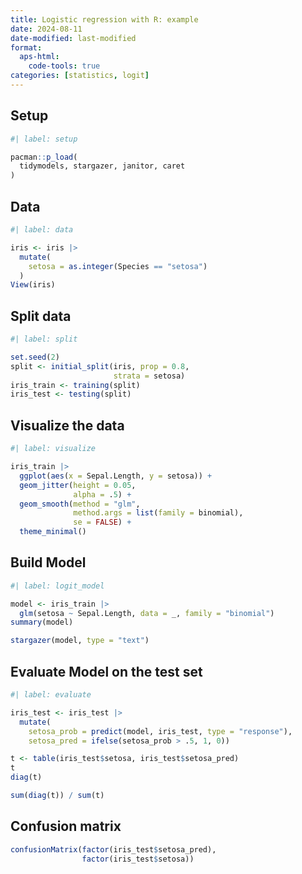 ```yaml
---
title: Logistic regression with R: example
date: 2024-08-11
date-modified: last-modified
format: 
  aps-html:
    code-tools: true
categories: [statistics, logit]
---
```


## Setup

```r
#| label: setup

pacman::p_load(
  tidymodels, stargazer, janitor, caret
)
```

## Data

```r
#| label: data

iris <- iris |>
  mutate(
    setosa = as.integer(Species == "setosa")
  )
View(iris)
```

## Split data

```r
#| label: split

set.seed(2)
split <- initial_split(iris, prop = 0.8,
                       strata = setosa)
iris_train <- training(split)
iris_test <- testing(split)
```

## Visualize the data

```r
#| label: visualize

iris_train |>
  ggplot(aes(x = Sepal.Length, y = setosa)) +
  geom_jitter(height = 0.05, 
              alpha = .5) +
  geom_smooth(method = "glm",
              method.args = list(family = binomial),
              se = FALSE) +
  theme_minimal()
```

## Build Model

```r
#| label: logit_model

model <- iris_train |>
  glm(setosa ~ Sepal.Length, data = _, family = "binomial")
summary(model)
```

```r
stargazer(model, type = "text")
```

## Evaluate Model on the test set

```r
#| label: evaluate

iris_test <- iris_test |>
  mutate(
    setosa_prob = predict(model, iris_test, type = "response"),
    setosa_pred = ifelse(setosa_prob > .5, 1, 0)) 

t <- table(iris_test$setosa, iris_test$setosa_pred)
t
diag(t)

sum(diag(t)) / sum(t)
```

## Confusion matrix

```r

confusionMatrix(factor(iris_test$setosa_pred), 
                factor(iris_test$setosa))
```
